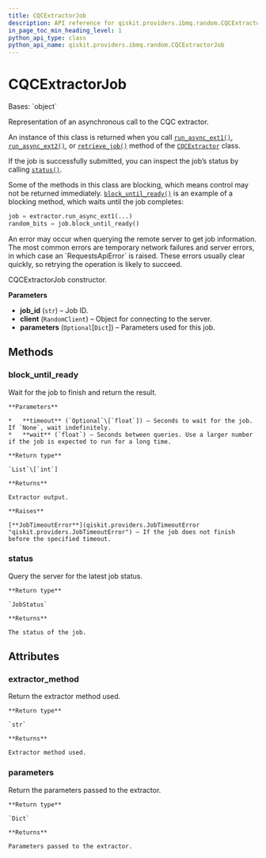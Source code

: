 ```yaml
---
title: CQCExtractorJob
description: API reference for qiskit.providers.ibmq.random.CQCExtractorJob
in_page_toc_min_heading_level: 1
python_api_type: class
python_api_name: qiskit.providers.ibmq.random.CQCExtractorJob
---
```


# CQCExtractorJob

<Class id="qiskit.providers.ibmq.random.CQCExtractorJob" isDedicatedPage={true} github="https://github.com/qiskit/qiskit-ibmq-provider/tree/stable/0.17/qiskit/providers/ibmq/random/cqcextractorjob.py" signature="CQCExtractorJob(job_id, client, parameters=None)" modifiers="class">
  Bases: `object`

  Representation of an asynchronous call to the CQC extractor.

  An instance of this class is returned when you call [`run_async_ext1()`](qiskit.providers.ibmq.random.CQCExtractor#run_async_ext1 "qiskit.providers.ibmq.random.CQCExtractor.run_async_ext1"), [`run_async_ext2()`](qiskit.providers.ibmq.random.CQCExtractor#run_async_ext2 "qiskit.providers.ibmq.random.CQCExtractor.run_async_ext2"), or [`retrieve_job()`](qiskit.providers.ibmq.random.CQCExtractor#retrieve_job "qiskit.providers.ibmq.random.CQCExtractor.retrieve_job") method of the [`CQCExtractor`](qiskit.providers.ibmq.random.CQCExtractor "qiskit.providers.ibmq.random.CQCExtractor") class.

  If the job is successfully submitted, you can inspect the job’s status by calling [`status()`](qiskit.providers.ibmq.random.CQCExtractorJob#status "qiskit.providers.ibmq.random.CQCExtractorJob.status").

  Some of the methods in this class are blocking, which means control may not be returned immediately. [`block_until_ready()`](qiskit.providers.ibmq.random.CQCExtractorJob#block_until_ready "qiskit.providers.ibmq.random.CQCExtractorJob.block_until_ready") is an example of a blocking method, which waits until the job completes:

  ```python
  job = extractor.run_async_ext1(...)
  random_bits = job.block_until_ready()
  ```

  <Admonition title="Note" type="note">
    An error may occur when querying the remote server to get job information. The most common errors are temporary network failures and server errors, in which case an `RequestsApiError` is raised. These errors usually clear quickly, so retrying the operation is likely to succeed.
  </Admonition>

  CQCExtractorJob constructor.

  **Parameters**

  *   **job\_id** (`str`) – Job ID.
  *   **client** (`RandomClient`) – Object for connecting to the server.
  *   **parameters** (`Optional`\[`Dict`]) – Parameters used for this job.

  ## Methods

  ### block\_until\_ready

  <Function id="qiskit.providers.ibmq.random.CQCExtractorJob.block_until_ready" signature="CQCExtractorJob.block_until_ready(timeout=None, wait=10)">
    Wait for the job to finish and return the result.

    **Parameters**

    *   **timeout** (`Optional`\[`float`]) – Seconds to wait for the job. If `None`, wait indefinitely.
    *   **wait** (`float`) – Seconds between queries. Use a larger number if the job is expected to run for a long time.

    **Return type**

    `List`\[`int`]

    **Returns**

    Extractor output.

    **Raises**

    [**JobTimeoutError**](qiskit.providers.JobTimeoutError "qiskit.providers.JobTimeoutError") – If the job does not finish before the specified timeout.
  </Function>

  ### status

  <Function id="qiskit.providers.ibmq.random.CQCExtractorJob.status" signature="CQCExtractorJob.status()">
    Query the server for the latest job status.

    **Return type**

    `JobStatus`

    **Returns**

    The status of the job.
  </Function>

  ## Attributes

  ### extractor\_method

  <Attribute id="qiskit.providers.ibmq.random.CQCExtractorJob.extractor_method">
    Return the extractor method used.

    **Return type**

    `str`

    **Returns**

    Extractor method used.
  </Attribute>

  ### parameters

  <Attribute id="qiskit.providers.ibmq.random.CQCExtractorJob.parameters">
    Return the parameters passed to the extractor.

    **Return type**

    `Dict`

    **Returns**

    Parameters passed to the extractor.
  </Attribute>
</Class>

